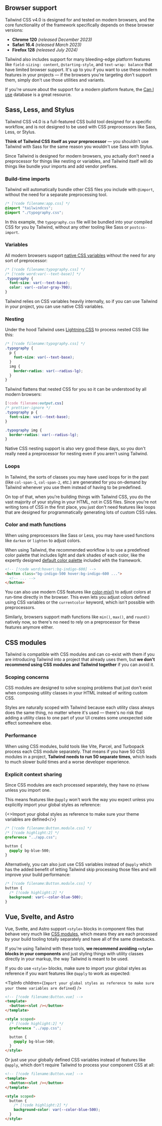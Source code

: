 

## Browser support

Tailwind CSS v4.0 is designed for and tested on modern browsers, and the core functionality of the framework specifically depends on these browser versions:

- **Chrome 120** _(released December 2023)_
- **Safari 16.4** _(released March 2023)_
- **Firefox 128** _(released July 2024)_

Tailwind also includes support for many bleeding-edge platform features like `field-sizing: content`, `@starting-style`, and `text-wrap: balance` that have limited browser support. It's up to you if you want to use these modern features in your projects — if the browsers you're targeting don't support them, simply don't use those utilities and variants.

If you're unsure about the support for a modern platform feature, the [Can I use](https://caniuse.com/mdn-css_at-rules_starting-style) database is a great resource.

## Sass, Less, and Stylus

Tailwind CSS v4.0 is a full-featured CSS build tool designed for a specific workflow, and is not designed to be used with CSS preprocessors like Sass, Less, or Stylus.

**Think of Tailwind CSS itself as your preprocessor** — you shouldn't use Tailwind with Sass for the same reason you wouldn't use Sass with Stylus.

Since Tailwind is designed for modern browsers, you actually don't need a preprocessor for things like nesting or variables, and Tailwind itself will do things like bundle your imports and add vendor prefixes.

### Build-time imports

Tailwind will automatically bundle other CSS files you include with `@import`, without the need for a separate preprocessing tool.

```css
/* [!code filename:app.css] */
@import "tailwindcss";
@import "./typography.css";
```

In this example, the `typography.css` file will be bundled into your compiled CSS for you by Tailwind, without any other tooling like Sass or `postcss-import`.

### Variables

All modern browsers support [native CSS variables](https://developer.mozilla.org/en-US/docs/Web/CSS/Using_CSS_custom_properties) without the need for any sort of preprocessor:

```css
/* [!code filename:typography.css] */
/* [!code word:var(--text-base)] */
.typography {
  font-size: var(--text-base);
  color: var(--color-gray-700);
}
```

Tailwind relies on CSS variables heavily internally, so if you can use Tailwind in your project, you can use native CSS variables.

### Nesting

Under the hood Tailwind uses [Lightning CSS](https://lightningcss.dev/) to process nested CSS like this:

```css
/* [!code filename:typography.css] */
.typography {
  p {
    font-size: var(--text-base);
  }
  img {
    border-radius: var(--radius-lg);
  }
}
```

Tailwind flattens that nested CSS for you so it can be understood by all modern browsers:

```css
[!code filename:output.css]
/* prettier-ignore */
.typography p {
  font-size: var(--text-base);
}

.typography img {
  border-radius: var(--radius-lg);
}
```

Native CSS nesting support is also very good these days, so you don't really need a preprocessor for nesting even if you aren't using Tailwind.

### Loops

In Tailwind, the sorts of classes you may have used loops for in the past (like `col-span-1`, `col-span-2`, etc.) are generated for you on-demand by Tailwind whenever you use them instead of having to be predefined.

On top of that, when you're building things with Tailwind CSS, you do the vast majority of your styling in your HTML, not in CSS files. Since you're not writing tons of CSS in the first place, you just don't need features like loops that are designed for programmatically generating lots of custom CSS rules.

### Color and math functions

When using preprocessors like Sass or Less, you may have used functions like `darken` or `lighten` to adjust colors.

When using Tailwind, the recommended workflow is to use a predefined color palette that includes light and dark shades of each color, like the expertly designed [default color palette](/docs/colors) included with the framework.

```html
<!-- [!code word:hover\:bg-indigo-600] -->
<button class="bg-indigo-500 hover:bg-indigo-600 ...">
  <!-- ... -->
</button>
```

You can also use modern CSS features like [color-mix()](https://developer.mozilla.org/en-US/docs/Web/CSS/color_value/color-mix) to adjust colors at run-time directly in the browser. This even lets you adjust colors defined using CSS variables or the `currentcolor` keyword, which isn't possible with preprocessors.

Similarly, browsers support math functions like `min()`, `max()`, and `round()` natively now, so there's no need to rely on a preprocessor for these features anymore either.

## CSS modules

Tailwind is compatible with CSS modules and can co-exist with them if you are introducing Tailwind into a project that already uses them, but **we don't recommend using CSS modules and Tailwind together** if you can avoid it.

### Scoping concerns

CSS modules are designed to solve scoping problems that just don't exist when composing utility classes in your HTML instead of writing custom CSS.

Styles are naturally scoped with Tailwind because each utility class always does the same thing, no matter where it's used — there's no risk that adding a utility class to one part of your UI creates some unexpected side effect somewhere else.

### Performance

When using CSS modules, build tools like Vite, Parcel, and Turbopack process each CSS module separately. That means if you have 50 CSS modules in a project, **Tailwind needs to run 50 separate times**, which leads to much slower build times and a worse developer experience.

### Explicit context sharing

Since CSS modules are each processed separately, they have no `@theme` unless you import one.

This means features like `@apply` won't work the way you expect unless you explicitly import your global styles as reference:

<TipInfo>{<>Import your global styles as reference to make sure your theme variables are defined</>}</TipInfo>

```css
/* [!code filename:Button.module.css] */
/* [!code highlight:2] */
@reference "../app.css";

button {
  @apply bg-blue-500;
}
```

Alternatively, you can also just use CSS variables instead of `@apply` which has the added benefit of letting Tailwind skip processing those files and will improve your build performance:

```css
/* [!code filename:Button.module.css] */
button {
  /* [!code highlight:2] */
  background: var(--color-blue-500);
}
```

## Vue, Svelte, and Astro

Vue, Svelte, and Astro support `<style>` blocks in component files that behave very much like [CSS modules](#css-modules), which means they are each processed by your build tooling totally separately and have all of the same drawbacks.

If you're using Tailwind with these tools, **we recommend avoiding `<style>` blocks in your components** and just styling things with utility classes directly in your markup, the way Tailwind is meant to be used.

If you do use `<style>` blocks, make sure to import your global styles as reference if you want features like `@apply` to work as expected:

<TipInfo
  children={`Import your global styles as reference to make sure your theme variables are
    defined`}
/>

```html
<!-- [!code filename:Button.vue] -->
<template>
  <button><slot /></button>
</template>

<style scoped>
  /* [!code highlight:2] */
  @reference "../app.css";

  button {
    @apply bg-blue-500;
  }
</style>
```

Or just use your globally defined CSS variables instead of features like `@apply`, which don't require Tailwind to process your component CSS at all:

```html
<!-- [!code filename:Button.vue] -->
<template>
  <button><slot /></button>
</template>

<style scoped>
  button {
    /* [!code highlight:2] */
    background-color: var(--color-blue-500);
  }
</style>
```
